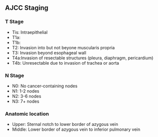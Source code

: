 ## AJCC Staging

### T Stage
  -   Tis: Intraepithelial
  -   T1a:
  -   T1b:
  -   T2: Invasion into but not beyone muscularis propria
  -   T3: Invasion beyond esophageal wall
  -   T4a:Invasion of resectable structures (pleura, diaphragm, pericardium)
  -   T4b: Unresectable due to invasion of trachea or aorta

### N Stage
  -   N0:   No cancer-containing nodes
  -   N1:   1-2 nodes
  -   N2:   3-6 nodes
  -   N3:   7+ nodes
  
### Anatomic location
  -   Upper:    Sternal notch to lower border of azygous vein
  -   Middle:   Lower border of azygous vein to inferior pulmonary vein
  
  
